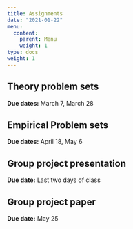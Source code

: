 ```yaml
---
title: Assignments
date: "2021-01-22"
menu:
  content:
    parent: Menu
    weight: 1
type: docs
weight: 1
---
```


## Theory problem sets

**Due dates:** March 7, March 28

## Empirical Problem sets

**Due dates:** April 18, May 6

## Group project presentation

**Due date:** Last two days of class

## Group project paper

**Due date:** May 25